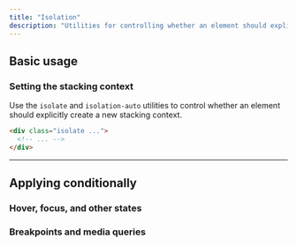 ```yaml
---
title: "Isolation"
description: "Utilities for controlling whether an element should explicitly create a new stacking context."
---
```




## Basic usage

### Setting the stacking context

Use the `isolate` and `isolation-auto` utilities to control whether an element should explicitly create a new stacking context.

```html
<div class="isolate ...">
  <!-- ... -->
</div>
```

---

## <Heading ignore>Applying conditionally</Heading>

### <Heading ignore>Hover, focus, and other states</Heading>

<HoverFocusAndOtherStates defaultClass="isolate" featuredClass="isolation-auto" />

### <Heading ignore>Breakpoints and media queries</Heading>

<BreakpointsAndMediaQueries defaultClass="isolate" featuredClass="isolation-auto" />
